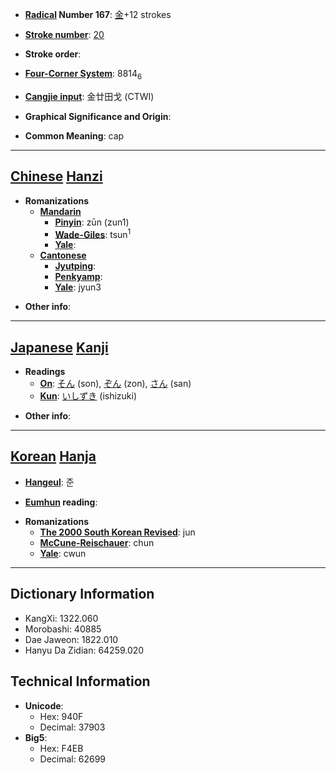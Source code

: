 * '''[[Wiktionary:Chinese radical index| Radical]] Number 167''': [[Wiktionary:Chinese radical index 金|金]]+12 strokes

* '''[[Wiktionary:Chinese total strokes index|Stroke number]]''': [[Wiktionary:Chinese total strokes index 20|20]]

* '''Stroke order''': 

* '''[[Wiktionary:Chinese four corner index|Four-Corner System]]''': 8814<sub>6</sub>

* '''[[Wiktionary:Chinese Cangjie index|Cangjie input]]''': 金廿田戈 (CTWI)

* '''Graphical Significance and Origin''': 

* '''Common Meaning''': cap

----

== [[Chinese]] [[Hanzi]] ==

* '''Romanizations'''
** '''[[Mandarin]]'''
*** '''[[Pinyin]]''': zūn (zun1)
*** '''[[Wade-Giles]]''': tsun<sup>1</sup>
*** '''[[Yale]]''': 
** '''[[Cantonese]]'''
*** '''[[Jyutping]]''':
*** '''[[Penkyamp]]''': 
*** '''[[Yale]]''': jyun3

* '''Other info''': 

----

== [[Japanese]] [[Kanji]] ==

* '''Readings'''
** '''[[On]]''': [[そん]] (son), [[ぞん]] (zon), [[さん]] (san)
** '''[[Kun]]''': [[いしずき]] (ishizuki)

* '''Other info''':  

----

== [[Korean]] [[Hanja]] ==

* '''[[Hangeul]]''': 준

* '''[[Eumhun]] reading''': 

* '''Romanizations'''
** '''[[The 2000 South Korean Revised Romanization|The 2000 South Korean Revised]]''': jun
** '''[[McCune-Reischauer]]''': chun
** '''[[Yale]]''': cwun

----

== Dictionary Information ==

* KangXi: 1322.060
* Morobashi: 40885
* Dae Jaweon: 1822.010
* Hanyu Da Zidian: 64259.020

== Technical Information ==

* '''Unicode''':
** Hex: 940F
** Decimal: 37903
* '''Big5''':
** Hex: F4EB
** Decimal: 62699